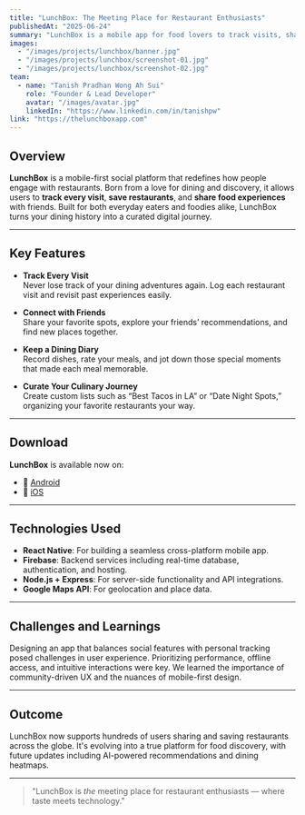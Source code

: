 ---
title: "LunchBox: The Meeting Place for Restaurant Enthusiasts"
publishedAt: "2025-06-24"
summary: "LunchBox is a mobile app for food lovers to track visits, share favorites, and curate personal culinary journeys. Available now on iOS and Android."
images:
  - "/images/projects/lunchbox/banner.jpg"
  - "/images/projects/lunchbox/screenshot-01.jpg"
  - "/images/projects/lunchbox/screenshot-02.jpg"
team:
  - name: "Tanish Pradhan Wong Ah Sui"
    role: "Founder & Lead Developer"
    avatar: "/images/avatar.jpg"
    linkedIn: "https://www.linkedin.com/in/tanishpw"
link: "https://thelunchboxapp.com"
---

## Overview

**LunchBox** is a mobile-first social platform that redefines how people engage with restaurants. Born from a love for dining and discovery, it allows users to **track every visit**, **save restaurants**, and **share food experiences** with friends. Built for both everyday eaters and foodies alike, LunchBox turns your dining history into a curated digital journey.

---

## Key Features

- **Track Every Visit**  
  Never lose track of your dining adventures again. Log each restaurant visit and revisit past experiences easily.

- **Connect with Friends**  
  Share your favorite spots, explore your friends’ recommendations, and find new places together.

- **Keep a Dining Diary**  
  Record dishes, rate your meals, and jot down those special moments that made each meal memorable.

- **Curate Your Culinary Journey**  
  Create custom lists such as “Best Tacos in LA” or “Date Night Spots,” organizing your favorite restaurants your way.

---

## Download

**LunchBox** is available now on:

- 📱 [Android](https://play.google.com/store/apps/details?id=com.lunchbox)
- 🍎 [iOS](https://apps.apple.com/app/lunchbox/id1234567890)

---

## Technologies Used

- **React Native**: For building a seamless cross-platform mobile app.
- **Firebase**: Backend services including real-time database, authentication, and hosting.
- **Node.js + Express**: For server-side functionality and API integrations.
- **Google Maps API**: For geolocation and place data.

---

## Challenges and Learnings

Designing an app that balances social features with personal tracking posed challenges in user experience. Prioritizing performance, offline access, and intuitive interactions were key. We learned the importance of community-driven UX and the nuances of mobile-first design.

---

## Outcome

LunchBox now supports hundreds of users sharing and saving restaurants across the globe. It's evolving into a true platform for food discovery, with future updates including AI-powered recommendations and dining heatmaps.

---

> "LunchBox is _the_ meeting place for restaurant enthusiasts — where taste meets technology."
